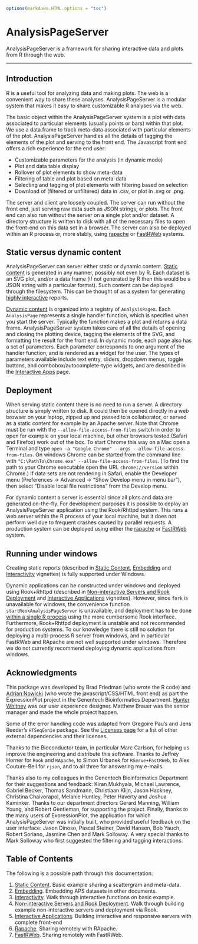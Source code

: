 <!--
%\VignetteEngine{knitr::knitr}
%\VignetteIndexEntry{0. AnalysisPageServer}
-->
<link rel="stylesheet" type="text/css" href="AnalysisPageServer.css">


```r
options(markdown.HTML.options = "toc")
```


# AnalysisPageServer

AnalysisPageServer is a framework for sharing interactive data and
plots from R through the web.


------

## Introduction


R is a useful tool for analyzing data and making plots. The web is a
convenient way to share these analyses. AnalysisPageServer is a
modular system that makes it easy to share customizable R analyses via
the web.

The basic object within the AnalysisPageServer system is a plot with
data associated to particular elements (usually points or bars) within
that plot. We use a data.frame to track meta-data associated with
particular elements of the plot. AnalysisPageServer handles all the
details of tagging the elements of the plot and serving to the front
end. The Javascript front end offers a rich experience for the end
user:

* Customizable parameters for the analysis (in dynamic mode)
* Plot and data table display
* Rollover of plot elements to show meta-data
* Filtering of table and plot based on meta-data
* Selecting and tagging of plot elements with filtering based on selection
* Download of (filtered or unfiltered) data in .csv, or plot in .svg or .png.

The server and client are loosely coupled. The server can run without the
front end, just serving raw data such as JSON strings, or plots. The front end
can also run without the server on a single plot and/or dataset. A directory
structure is written to disk with all of the necessary files to open
the front-end on this data set in a browser.
The server can also be deployed within an R process or, more stably, using
[rapache](http://rapache.net) or [FastRWeb](http://rforge.net/FastRWeb) systems.


## Static versus dynamic content

AnalysisPageServer can server either static or dynamic content. [Static
content](StaticContent.html) is generated in any manner, possibly not even by R. Each
dataset is an SVG plot, and/or a data frame (if not generated by R
then this would be a JSON string with a particular format). Such
content can be deployed through the filesystem. This can be thought of
as a system for generating [highly interactive](Interactivity.html) reports.

[Dynamic content](ExampleServers.html) is organized into a registry of `AnalysisPage`s. Each
`AnalysisPage` represents a single handler function, which is specified
when you start the server. Typically the function makes a plot and
returns a data frame. AnalysisPageServer system takes care of all the
details of opening and closing the plotting device, tagging the
elements of the SVG, and formatting the result for the front end. In
dynamic mode, each page also has a set of parameters. Each parameter
corresponds to one argument of the handler function, and is rendered
as a widget for the user. The types of parameters available include
text entry, sliders, dropdown menus, toggle buttons, and
combobox/autocomplete-type widgets, and are described in the [Interactive Apps](InteractiveApps.html)
page.

## Deployment

When serving static content there is no need to run a server. A
directory structure is simply written to disk. It could then be opened
directly in a web browser on your laptop, zipped up and passed to a
collaborator, or served as a static content for example by an Apache
server. Note that Chrome must be run with the `--allow-file-access-from-files`
switch in order to open for example on your local machine, but other browsers tested (Safari and Firefox)
work out of the box. To start Chrome this way on a Mac 
open a Terminal and type `open -a "Google Chrome" --args --allow-file-access-from-files`.
On windows Chrome can be started from the command line  with `"C:\PathTo\Chrome.exe" --allow-file-access-from-files`.
(To find the path to your Chrome executable open the URL `chrome://version` within Chrome.)
If data sets are not rendering in Safari, enable the Developer menu (Preferences -> Advanced -> "Show Develop menu in menu bar"),
then select "Disable local file restrictions" from the Develop menu.

For dynamic content a server is essential since all plots and data are
generated on-the-fly. For development purposes it is possible to
deploy an AnalysisPageServer application using the Rook/Rhttpd
system. This runs a web server within the R process of your local
machine, but it does not perform well due to frequent crashes
caused by parallel requests. A production system can be
deployed using either the [rapache](ApacheDeployment.html) or [FastRWeb](FastRWebDeployment.html) system.

## Running under windows

Creating static reports (described in [Static Content](StaticContent.html), [Embedding](embedding.html)
and [Interactivity](Interactivity.html) vignettes) is fully supported under Windows.

Dynamic applications can be
constructed under windows and deployed using Rook+Rhttpd (described in [Non-interactive Servers and Rook Deployment](ExampleServers.html) and
[Interactive Applications](InteractiveApps.html) vignettes). However, since `fork` is unavailable for
windows, the convenience function `startRookAnalysisPageServer` is unavailable, and deployment has to be
done [within a single R process](ExampleServers.html#toc_4) using the more cumbersome Rook interface.
Furthermore, Rook+Rhttpd deployment is unstable and not recommended for production systems.
To our knowledge there is still no solution for deploying a multi-process R server from windows, and in
particular FastRWeb and RApache are not well supported under windows. Therefore
we do not currently recommend deploying dynamic applications from windows.

## Acknowledgments

This package was developed by Brad Friedman (who wrote the R code) and [Adrian Nowicki](http://www.adrian-nowicki.com/)
(who wrote the javascript/CSS/HTML front end) as part the ExpressionPlot
project in the Genentech Bioinformatics Department. [Hunter Whitney](http://hunterwhitney.com)
was our user experience designer. Matthew Brauer was the senior manager and made the whole project happen.

Some of the error handling code was
adapted from Gregoire Pau's and Jens Reeder's `HTSeqGenie` package.
See the [Licenses page](Licenses.html) for a list of other external dependencies and their licenses.

Thanks to the Bioconductor team, in particular Marc Carlson, for helping us improve the engineering and distribute
this software. Thanks to Jeffrey Horner for `Rook` and `RApache`, to Simon Urbanek for `RServe+FastRWeb`, to
Alex Couture-Beil for `rjson`, and to all three for answering my e-mails.

Thanks also to my colleagues in the Genentech Bioinformatics Department for their suggestions and feedback:
Kiran Mukhyala, Michael Lawrence, Gabriel Becker, Thomas Sandmann, Christiaan Klijn, Jason Hackney,
Christina Chaivorapol, Melanie Huntley, Peter Haverty and Joshua Kaminker.
Thanks to our department directors Gerard Manning, William Young, and Robert Gentleman, for supporting
the project.
Finally, thanks to the many users of ExpressionPlot, the application for which AnalysisPageServer was
initially built,
who provided useful feedback on the user interface:
Jason Dinoso, Pascal Steiner, David Hansen, Bob Yauch, Robert Soriano, Jasmine Chen and Mark Solloway.
A very special thanks to Mark Solloway who first suggested the filtering and tagging interactions.

## Table of Contents

The following is a possible path through this documentation:

1. [Static Content](StaticContent.html). Basic example sharing a scattergram and meta-data.
1. [Embedding](embedding.html). Embedding APS datasets in other documents.
1. [Interactivity](Interactivity.html). Walk through interactive functions on basic example.
1. [Non-interactive Servers and Rook Deployment](ExampleServers.html). Walk through building example non-interactive servers and deployment via Rook.
1. [Interactive Applications](InteractiveApps.html). Building interactive and responsive servers with complete front-end
1. [Rapache](ApacheDeployment.html). Sharing remotely with RApache.
1. [FastRWeb](FastRWebDeployment.html). Sharing remotely with FastRWeb.
